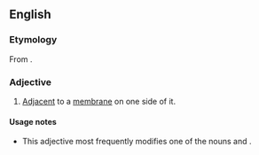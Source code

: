 ==English==

===Etymology===
From {{prefix|juxta|membrane|lang=en}}.

===Adjective===
{{en-adj|-}}

# {{context|biology|lang=en}} [[adjacent|Adjacent]] to a [[membrane]] on one side of it.

====Usage notes====
* This adjective most frequently modifies one of the nouns {{m|en|region}} and {{m|en|domain}}.